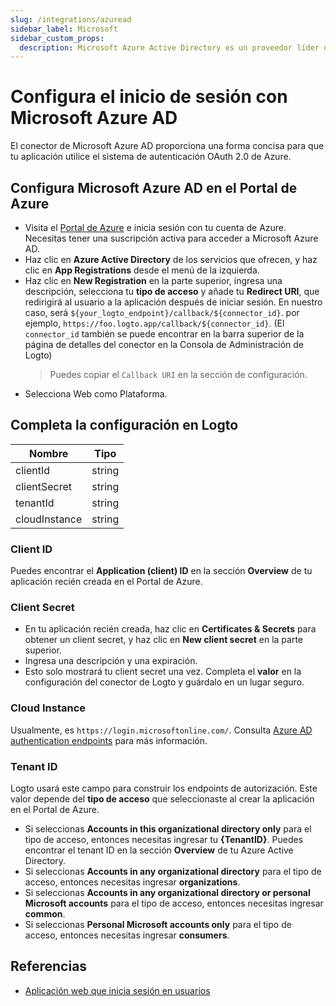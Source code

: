 ```yaml
---
slug: /integrations/azuread
sidebar_label: Microsoft
sidebar_custom_props:
  description: Microsoft Azure Active Directory es un proveedor líder de AD.
---
```



# Configura el inicio de sesión con Microsoft Azure AD

El conector de Microsoft Azure AD proporciona una forma concisa para que tu aplicación utilice el sistema de autenticación OAuth 2.0 de Azure.

<GuideTip />

## Configura Microsoft Azure AD en el Portal de Azure

- Visita el [Portal de Azure](https://portal.azure.com/#home) e inicia sesión con tu cuenta de Azure. Necesitas tener una suscripción activa para acceder a Microsoft Azure AD.
- Haz clic en **Azure Active Directory** de los servicios que ofrecen, y haz clic en **App Registrations** desde el menú de la izquierda.
- Haz clic en **New Registration** en la parte superior, ingresa una descripción, selecciona tu **tipo de acceso** y añade tu **Redirect URI**, que redirigirá al usuario a la aplicación después de iniciar sesión. En nuestro caso, será `${your_logto_endpoint}/callback/${connector_id}`. por ejemplo, `https://foo.logto.app/callback/${connector_id}`. (El `connector_id` también se puede encontrar en la barra superior de la página de detalles del conector en la Consola de Administración de Logto)
  > Puedes copiar el `Callback URI` en la sección de configuración.
- Selecciona Web como Plataforma.

## Completa la configuración en Logto

| Nombre        | Tipo   |
| ------------- | ------ |
| clientId      | string |
| clientSecret  | string |
| tenantId      | string |
| cloudInstance | string |

### Client ID

Puedes encontrar el **Application (client) ID** en la sección **Overview** de tu aplicación recién creada en el Portal de Azure.

### Client Secret

- En tu aplicación recién creada, haz clic en **Certificates & Secrets** para obtener un client secret, y haz clic en **New client secret** en la parte superior.
- Ingresa una descripción y una expiración.
- Esto solo mostrará tu client secret una vez. Completa el **valor** en la configuración del conector de Logto y guárdalo en un lugar seguro.

### Cloud Instance

Usualmente, es `https://login.microsoftonline.com/`. Consulta [Azure AD authentication endpoints](https://learn.microsoft.com/en-us/azure/active-directory/develop/authentication-national-cloud#azure-ad-authentication-endpoints) para más información.

### Tenant ID

Logto usará este campo para construir los endpoints de autorización. Este valor depende del **tipo de acceso** que seleccionaste al crear la aplicación en el Portal de Azure.

- Si seleccionas **Accounts in this organizational directory only** para el tipo de acceso, entonces necesitas ingresar tu **\{TenantID}**. Puedes encontrar el tenant ID en la sección **Overview** de tu Azure Active Directory.
- Si seleccionas **Accounts in any organizational directory** para el tipo de acceso, entonces necesitas ingresar **organizations**.
- Si seleccionas **Accounts in any organizational directory or personal Microsoft accounts** para el tipo de acceso, entonces necesitas ingresar **common**.
- Si seleccionas **Personal Microsoft accounts only** para el tipo de acceso, entonces necesitas ingresar **consumers**.

## Referencias

- [Aplicación web que inicia sesión en usuarios](https://docs.microsoft.com/en-us/azure/active-directory/develop/scenario-web-app-sign-user-overview)
